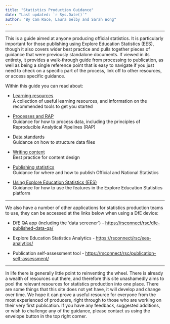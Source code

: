 ```yaml
---
title: "Statistics Production Guidance"
date: "Last updated: `r Sys.Date()`"
author: "By Cam Race, Laura Selby and Sarah Wong"
---
```


---


This is a guide aimed at anyone producing official statistics. It is particularly important for those publishing using Explore Education Statistics (EES), though it also covers wider best practice and pulls together pieces of guidance that were previously standalone documents. If viewed in its entirety, it provides a walk-through guide from processing to publication, as well as being a single reference point that is easy to navigate if you just need to check on a specific part of the process, link off to other resources, or access specific guidance.

Within this guide you can read about: 

* [Learning resources](l+d.html)  
A collection of useful learning resources, and information on the recommended tools to get you started

* [Processes and RAP](rap.html)  
Guidance for how to process data, including the principles of Reproducible Analytical Pipelines (RAP)

* [Data standards](ud.html)  
Guidance on how to structure data files

* [Writing content](cd.html)  
Best practice for content design

* [Publishing statistics](pub.html)  
Guidance for where and how to publish Official and National Statistics

* [Using Explore Education Statistics (EES)](ees.html)  
Guidance for how to use the features in the Explore Education Statistics platform

---


We also have a number of other applications for statistics production teams to use, they can be accessed at the links below when using a DfE device:


- DfE QA app (including the 'data screener') - [https://rsconnect/rsc/dfe-published-data-qa/](https://rsconnect/rsc/dfe-published-data-qa/){target="_blank" rel="noopener noreferrer"}

- Explore Education Statistics Analytics - [https://rsconnect/rsc/ees-analytics/](https://rsconnect/rsc/ees-analytics/){target="_blank" rel="noopener noreferrer"}

- Publication self-assessment tool - [https://rsconnect/rsc/publication-self-assessment/](https://rsconnect/rsc/publication-self-assessment/){target="_blank" rel="noopener noreferrer"}


---

In life there is generally little point to reinventing the wheel. There is already a wealth of resources out there, and therefore this site unashamedly aims to pool the relevant resources for statistics production into one place. There are some things that this site does not yet have, it will develop and change over time. We hope it can prove a useful resource for everyone from the most experienced of producers, right through to those who are working on their very first publication. If you have any feedback, suggested additions, or wish to challenge any of the guidance, please contact us using the envelope button in the top right corner.
